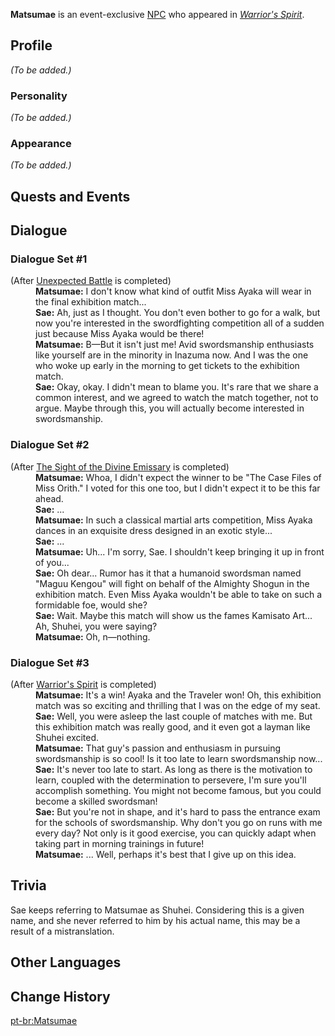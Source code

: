 {{Meta
<!-- Remove this template after adding the missing info -->
|missing_NPC_profile  = yes
}}
{{Character Infobox
|type             = Event NPC
|image            = NPC Matsumae.png
|region           = Inazuma
|location         = <!-- Where the character appears, if different from Region -->
|affiliation      = 
|title            = 

|ancestry         = <!-- Clan/family -->
|father           = 
|mother           = 
|spouse           = 
|sibling          = 
|child            = 
|relative         = 

|voiceEN          = 
|voiceCN          = 
|voiceJP          = 
|dialoguereward   = 
}}
'''Matsumae''' is an event-exclusive [[NPC]] who appeared in ''[[Warrior's Spirit]]''.
<!--
==Location==
{{subst:#tag:gallery|
NPC Location {{subst:PAGENAME}}.png{{subst:!}}{{subst:PAGENAME}}'s location
NPC Location {{subst:PAGENAME}} Context.png{{subst:!}}Additional context
}}
-->
==Profile==
<!--Detailed story/lore information goes here.-->
''(To be added.)''

===Personality===
''(To be added.)''

===Appearance===
<!--Keep appearance section short and concise. Limit to 2 paragraphs with 3-4 sentences each.-->
''(To be added.)''

==Quests and Events==
{{Quests and Events}}

==Dialogue==
===Dialogue Set #1===
{{Dialogue start}}
;(After [[Unexpected Battle]] is completed)
:'''Matsumae:''' I don't know what kind of outfit Miss Ayaka will wear in the final exhibition match...
:'''Sae:''' Ah, just as I thought. You don't even bother to go for a walk, but now you're interested in the swordfighting competition all of a sudden just because Miss Ayaka would be there!
:'''Matsumae:''' B&mdash;But it isn't just me! Avid swordsmanship enthusiasts like yourself are in the minority in Inazuma now. And I was the one who woke up early in the morning to get tickets to the exhibition match.
:'''Sae:''' Okay, okay. I didn't mean to blame you. It's rare that we share a common interest, and we agreed to watch the match together, not to argue. Maybe through this, you will actually become interested in swordsmanship.
{{Dialogue end}}

===Dialogue Set #2===
{{Dialogue start}}
;(After [[The Sight of the Divine Emissary]] is completed)
:'''Matsumae:''' Whoa, I didn't expect the winner to be "The Case Files of Miss Orith." I voted for this one too, but I didn't expect it to be this far ahead.
:'''Sae:''' ...
:'''Matsumae:''' In such a classical martial arts competition, Miss Ayaka dances in an exquisite dress designed in an exotic style...
:'''Sae:''' ...
:'''Matsumae:''' Uh... I'm sorry, Sae. I shouldn't keep bringing it up in front of you...
:'''Sae:''' Oh dear... Rumor has it that a humanoid swordsman named "Maguu Kengou" will fight on behalf of the Almighty Shogun in the exhibition match. Even Miss Ayaka wouldn't be able to take on such a formidable foe, would she?
:'''Sae:''' Wait. Maybe this match will show us the fames Kamisato Art... Ah, Shuhei{{sic}}, you were saying?
:'''Matsumae:''' Oh, n&mdash;nothing.
{{Dialogue end}}

===Dialogue Set #3===
{{Dialogue start}}
;(After [[Warrior's Spirit (Event Quest)|Warrior's Spirit]] is completed)
:'''Matsumae:''' It's a win! Ayaka and the Traveler won! Oh, this exhibition match was so exciting and thrilling that I was on the edge of my seat.
:'''Sae:''' Well, you were asleep the last couple of matches with me. But this exhibition match was really good, and it even got a layman like Shuhei{{sic}} excited.
:'''Matsumae:''' That guy's passion and enthusiasm in pursuing swordsmanship is so cool! Is it too late to learn swordsmanship now...
:'''Sae:''' It's never too late to start. As long as there is the motivation to learn, coupled with the determination to persevere, I'm sure you'll accomplish something. You might not become famous, but you could become a skilled swordsman!
:'''Sae:''' But you're not in shape, and it's hard to pass the entrance exam for the schools of swordsmanship. Why don't you go on runs with me every day? Not only is it good exercise, you can quickly adapt when taking part in morning trainings in future!
:'''Matsumae:''' ... Well, perhaps it's best that I give up on this idea.
{{Dialogue end}}

==Trivia==
Sae keeps referring to Matsumae as Shuhei. Considering this is a given name, and she never referred to him by his actual name, this may be a result of a mistranslation.

==Other Languages==
{{Other Languages
|default_hidden=1
|en      = Matsumae
|zhs     = 松前
|zhs_rm  = Sōngqián
|zht     = 松前
|zht_rm  = Sōngqián
|zh_tl   = 
|ja      = 松前
|ja_rm   = Matsumae
|ko      = 마츠마에
|es      = Matsumae
|fr      = Matsumae
|ru      = Мацумэ
|th      = Matsumae
|vi      = Matsumae
|de      = Matsumae
|id      = Matsumae
|pt      = Matsumae
|tr      = Matsumae
|it      = Matsumae
}}

==Change History==
{{Change History|3.4}}
<!--
==References==
{{Reflist}}
-->

[[pt-br:Matsumae]]